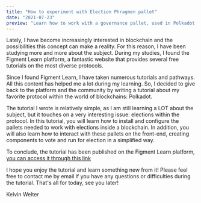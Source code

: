 ```yaml
---
title: "How to experiment with Election Phragmen pallet"
date: "2021-07-23"
preview: "Learn how to work with a governance pallet, used in Polkadot itself, called Elections Phragmen. We will build a blockchain that has elections built into the network itself. After this tutorial, you will have a network where you can submit applications and vote for example."
---
```

Lately, I have become increasingly interested in blockchain and the possibilities this concept can make a reality.
For this reason, I have been studying more and more about the subject. 
During my studies, I found the Figment Learn platform, a fantastic website that provides several free tutorials on the most diverse protocols.

Since I found Figment Learn, I have taken numerous tutorials and pathways. 
All this content has helped me a lot during my learning. 
So, I decided to give back to the platform and the community by writing a tutorial about my favorite protocol within the world of blockchains: Polkadot.

The tutorial I wrote is relatively simple, as I am still learning a LOT about the subject, but it touches on a very interesting issue: elections within the protocol.
In this tutorial, you will learn how to install and configure the pallets needed to work with elections inside a blockchain.
In addition, you will also learn how to interact with these pallets on the front-end, creating components to vote and run for election in a simplified way.

To conclude, the tutorial has been published on the Figment Learn platform, [you can access it through this link](https://learn.figment.io/tutorials/how-to-experiment-with-election-phragmen-pallet)

I hope you enjoy the tutorial and learn something new from it! Please feel free to contact me by email if you have any questions or difficulties during the tutorial. That's all for today, see you later!

Kelvin Welter

